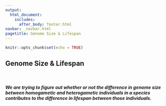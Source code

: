 ```yaml
---
output: 
  html_document:
    includes:
      after_body: footer.html
navbar: _navbar.html
pagetitle: Genome Size & Lifespan
---
```


```r
knitr::opts_chunk$set(echo = TRUE)
```



## **Genome Size & Lifespan**

<br>

##### We are trying to figure out whether or not the difference in genome size between homogametic and heterogametic individuals in a species contributes to the difference in lifespan between those individuals.

</div>

